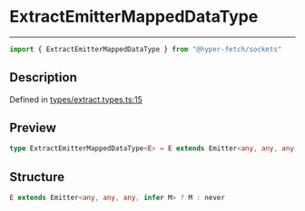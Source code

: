 

# ExtractEmitterMappedDataType

<div class="api-docs__separator" data-reactroot="">

---

</div><div class="api-docs__import" data-reactroot="">

```ts
import { ExtractEmitterMappedDataType } from "@hyper-fetch/sockets"
```

</div><div class="api-docs__section">

## Description

</div><div class="api-docs__description"><span class="api-docs__do-not-parse">



</span></div><p class="api-docs__definition">

Defined in [types/extract.types.ts:15](https://github.com/BetterTyped/hyper-fetch/blob/c44d728f/packages/sockets/src/types/extract.types.ts#L15)

</p><div class="api-docs__section">

## Preview

</div><div class="api-docs__preview type single">

```ts
type ExtractEmitterMappedDataType<E> = E extends Emitter<any, any, any, infer  M> ? M : never;
```

</div><div class="api-docs__section">

## Structure

</div><div class="api-docs__returns">

```ts
E extends Emitter<any, any, any, infer M> ? M : never
```

</div>
